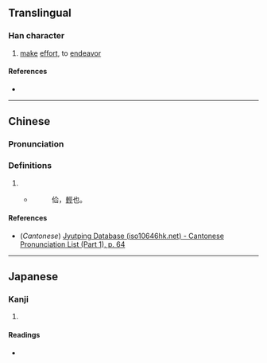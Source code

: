 {{character info/new}}
==Translingual==

===Han character===
{{Han char|rn=9|rad=人|as=05|sn=7|four=28270|canj=OOU|ids=⿰亻仚}}

# [[make]] [[effort]], to [[endeavor]]

====References====
* {{Han ref|kx=0100.021|dkj=00532|hdz=10137.010|uh=4F61|ud=20321|bh=CA69|bd=51817}}

----

==Chinese==
{{zh-forms}}

===Pronunciation===
{{zh-pron
|m=xiān
|c=hin1
|mc=
|oc=
|ma=
|cat=v
}}

===Definitions===
{{zh-hanzi}}

# {{rfdef|lang=zh}}
#* ''{{w|Longkan Shoujian}}''
#*: 佡，[[輕]]也。

====References====
* (''Cantonese'') [http://www.iso10646hk.net/jp/document/download.jsp Jyutping Database (iso10646hk.net) - Cantonese Pronunciation List (Part 1), p. 64]

----

==Japanese==

===Kanji===
{{ja-kanji|grade=|rs=人05}}

# {{defn|lang=ja|sort=人05}}

====Readings====
* {{ja-readings|on=[[けん]] (ken)|kun=[[かるい]] (karui)}}